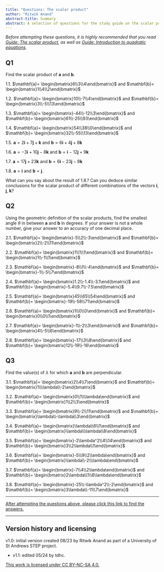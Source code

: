 ```yaml
---
title: "Questions: The scalar product"
author: "Ritwik Anand"
abstract-title: Summary
abstract: A selection of questions for the study guide on the scalar product
---
```


*Before attempting these questions, it is highly recommended that you read [Guide: The scalar product](../studyguides/scalarproduct.qmd), as well as [Guide: Introduction to quadratic equations](../studyguides/introtoquadratics.qmd).*

## Q1 {-}

Find the scalar product of $\mathbf{a}$ and $\mathbf{b}$.

1.1. $\mathbf{a}= \begin{bmatrix}6\\3\\4\end{bmatrix}$ and $\mathbf{b}= \begin{bmatrix}1\\4\\2\end{bmatrix}$

1.2. $\mathbf{a}= \begin{bmatrix}10\\-7\\4\end{bmatrix}$ and $\mathbf{b}= \begin{bmatrix}3\\-5\\13\end{bmatrix}$

1.3. $\mathbf{a}= \begin{bmatrix}-44\\-12\\3\end{bmatrix}$ and $\mathbf{b}= \begin{bmatrix}61\\-25\\93\end{bmatrix}$
 
1.4. $\mathbf{a}= \begin{bmatrix}54\\38\\0\end{bmatrix}$ and $\mathbf{b}= \begin{bmatrix}32\\-55\\13\end{bmatrix}$

1.5. $\mathbf{a}= 2\mathbf{i} + 7\mathbf{j} + \mathbf{k}$ and $\mathbf{b}= 6\mathbf{i} + 4\mathbf{j} + 8\mathbf{k}$

1.6. $\mathbf{a}= -3\mathbf{i} + 10\mathbf{j} - 8\mathbf{k}$ and $\mathbf{b}= \mathbf{i} - 12\mathbf{j} + 9\mathbf{k}$

1.7. $\mathbf{a}= 17\mathbf{j} + 23\mathbf{k}$ and $\mathbf{b}= 6\mathbf{i} - 23\mathbf{j} - 8\mathbf{k}$

1.8. $\mathbf{a}= \mathbf{i}$ and $\mathbf{b}= \mathbf{j}$. 

What can you say about the result of 1.8.? Can you deduce similar conclusions for the scalar product of different combinations of the vectors $\mathbf{i}$, $\mathbf{j}$, $\mathbf{k}$?

## Q2 {-}

Using the geometric definition of the scalar products, find the smallest angle $\theta$ in between $\mathbf{a}$ and $\mathbf{b}$ in degrees. If your answer is not a whole number, give your answer to an accuracy of one decimal place.

2.1. $\mathbf{a}= \begin{bmatrix}-5\\2\\-3\end{bmatrix}$ and $\mathbf{b}= \begin{bmatrix}2\\-2\\11\end{bmatrix}$

2.2. $\mathbf{a}= \begin{bmatrix}1\\1\\1\end{bmatrix}$ and $\mathbf{b}= \begin{bmatrix}1\\-1\\1\end{bmatrix}$

2.3. $\mathbf{a}= \begin{bmatrix}-8\\1\\-4\end{bmatrix}$ and $\mathbf{b}= \begin{bmatrix}-1\\-5\\7\end{bmatrix}$

2.4. $\mathbf{a}= \begin{bmatrix}1.2\\-1.4\\-3.1\end{bmatrix}$ and $\mathbf{b}= \begin{bmatrix}-5.4\\9.7\\-7.5\end{bmatrix}$

2.5. $\mathbf{a}= \begin{bmatrix}45\\65\\54\end{bmatrix}$ and $\mathbf{b}= \begin{bmatrix}-19\\-58\\71\end{bmatrix}$

2.6. $\mathbf{a}= \begin{bmatrix}1\\0\\0\end{bmatrix}$ and $\mathbf{b}= \begin{bmatrix}0\\0\\1\end{bmatrix}$

2.7. $\mathbf{a}= \begin{bmatrix}-1\\-2\\3\end{bmatrix}$ and $\mathbf{b}= \begin{bmatrix}4\\-5\\6\end{bmatrix}$

2.8. $\mathbf{a}= \begin{bmatrix}-17\\3\\8\end{bmatrix}$ and $\mathbf{b}= \begin{bmatrix}12\\-19\\-16\end{bmatrix}$

## Q3 {-}

Find the value(s) of $\lambda$ for which $\mathbf{a}$ and $\mathbf{b}$ are perpendicular.

3.1. $\mathbf{a}= \begin{bmatrix}2\\4\\7\end{bmatrix}$ and $\mathbf{b}= \begin{bmatrix}1\\\lambda\\-2\end{bmatrix}$

3.2. $\mathbf{a}= \begin{bmatrix}0\\1\\\lambda\end{bmatrix}$ and $\mathbf{b}= \begin{bmatrix}1\\2\\3\end{bmatrix}$

3.3. $\mathbf{a}= \begin{bmatrix}9\\-2\\11\end{bmatrix}$ and $\mathbf{b}= \begin{bmatrix}\lambda\\-\lambda\\3\end{bmatrix}$ 

3.4. $\mathbf{a}= \begin{bmatrix}\lambda\\6\\1\end{bmatrix}$ and $\mathbf{b}= \begin{bmatrix}\lambda\\\lambda\\8\end{bmatrix}$ 

3.5. $\mathbf{a}= \begin{bmatrix}-2\lambda^2\\4\\14\end{bmatrix}$ and $\mathbf{b}= \begin{bmatrix}3\\2\lambda\\1\end{bmatrix}$ 

3.6. $\mathbf{a}= \begin{bmatrix}-5\\9\\2\lambda\end{bmatrix}$ and $\mathbf{b}= \begin{bmatrix}\lambda\\-2\\\lambda\end{bmatrix}$

3.7. $\mathbf{a}= \begin{bmatrix}-7\\4\\2\lambda\end{bmatrix}$ and $\mathbf{b}= \begin{bmatrix}2\lambda\\1\\6\lambda\end{bmatrix}$

3.8. $\mathbf{a}= \begin{bmatrix}-25\\-\lambda^2\\-2\end{bmatrix}$ and $\mathbf{b}= \begin{bmatrix}3\lambda\\-11\\7\end{bmatrix}$

---

[After attempting the questions above, please click this link to find the answers.](../answers/as-scalarproduct.qmd)

---

## Version history and licensing {-}

v1.0: initial version created 08/23 by Ritwik Anand as part of a University of St Andrews STEP project.

  - v1.1: edited 05/24 by tdhc.

[This work is licensed under CC BY-NC-SA 4.0.](https://creativecommons.org/licenses/by-nc-sa/4.0/?ref=chooser-v1)
